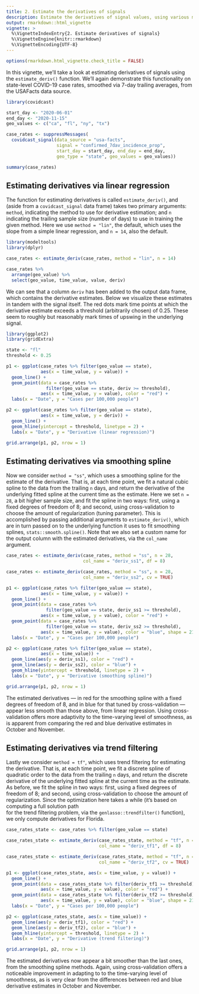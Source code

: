 ```yaml
---
title: 2. Estimate the derivatives of signals
description: Estimate the derivatives of signal values, using various methods.
output: rmarkdown::html_vignette
vignette: >
  %\VignetteIndexEntry{2. Estimate derivatives of signals}
  %\VignetteEngine{knitr::rmarkdown}
  %\VignetteEncoding{UTF-8}
---
```


```r
options(rmarkdown.html_vignette.check_title = FALSE)
```

In this vignette, we'll take a look at estimating derivatives of signals using
the `estimate_deriv()` function. We'll again demonstrate this functionality on 
state-level COVID-19 case rates, smoothed via 7-day trailing averages, from the 
USAFacts data source. 

```r
library(covidcast)

start_day <- "2020-06-01"
end_day <- "2020-11-15"
geo_values <- c("ca", "fl", "ny", "tx")

case_rates <- suppressMessages(
  covidcast_signal(data_source = "usa-facts", 
                   signal = "confirmed_7dav_incidence_prop",
                   start_day = start_day, end_day = end_day, 
                   geo_type = "state", geo_values = geo_values))

summary(case_rates)
```

## Estimating derivatives via linear regression

The function for estimating derivatives is called `estimate_deriv()`, and (aside
from a `covidcast_signal` data frame) takes two primary arguments: `method`, 
indicating the method to use for derivative estimation; and `n` indicating the 
trailing sample size (number of days) to use in training the given method. Here 
we use `method = "lin"`, the default, which uses the slope from a simple linear 
regression, and `n = 14`, also the default. 

```r
library(modeltools)
library(dplyr)

case_rates <- estimate_deriv(case_rates, method = "lin", n = 14)

case_rates %>% 
  arrange(geo_value) %>% 
  select(geo_value, time_value, value, deriv) 
```

We can see that a column `deriv` has been added to the output data frame, which
contains the derivative estimates. Below we visualize these estimates in tandem
with the signal itself. The red dots mark time points at which the derivative 
estimate exceeds a threshold (arbitrarily chosen) of 0.25. These seem to roughly
but reasonably mark times of upswing in the underlying signal. 

```r
library(ggplot2)
library(gridExtra)

state <- "fl"
threshold <- 0.25

p1 <- ggplot(case_rates %>% filter(geo_value == state),
             aes(x = time_value, y = value)) +
  geom_line() + 
  geom_point(data = case_rates %>% 
               filter(geo_value == state, deriv >= threshold),
             aes(x = time_value, y = value), color = "red") + 
  labs(x = "Date", y = "Cases per 100,000 people") 

p2 <- ggplot(case_rates %>% filter(geo_value == state),
             aes(x = time_value, y = deriv)) +
  geom_line() + 
  geom_hline(yintercept = threshold, linetype = 2) +
  labs(x = "Date", y = "Derivative (linear regression)") 

grid.arrange(p1, p2, nrow = 1)
```

## Estimating derivatives via smoothing spline

Now we consider `method = "ss"`, which uses a smoothing spline for the estimate
of the derivative. That is, at each time point, we fit a natural cubic spline to 
the data from the trailing `n` days, and return the derivative of the underlying 
fitted spline at the current time as the estimate. Here we set `n = 28`, a bit
higher sample size, and fit the spline in two ways: first, using a fixed degrees 
of freedom of 8; and second, using cross-validation to choose the amount of 
regularization (tuning parameter). This is accomplished by passing additional 
arguments to `estimate_deriv()`, which are in turn passed on to the underlying
function it uses to fit smoothing splines, `stats::smooth.spline()`. Note that 
we also set a custom name for the output column with the estimated derivatives, 
via the `col_name` argument.

```r
case_rates <- estimate_deriv(case_rates, method = "ss", n = 28,
                             col_name = "deriv_ss1", df = 8)

case_rates <- estimate_deriv(case_rates, method = "ss", n = 28,
                             col_name = "deriv_ss2", cv = TRUE)

p1 <- ggplot(case_rates %>% filter(geo_value == state), 
             aes(x = time_value, y = value)) +
  geom_line() + 
  geom_point(data = case_rates %>% 
               filter(geo_value == state, deriv_ss1 >= threshold),
             aes(x = time_value, y = value), color = "red") + 
  geom_point(data = case_rates %>% 
               filter(geo_value == state, deriv_ss2 >= threshold),
             aes(x = time_value, y = value), color = "blue", shape = 21) +
  labs(x = "Date", y = "Cases per 100,000 people") 

p2 <- ggplot(case_rates %>% filter(geo_value == state), 
             aes(x = time_value)) +
  geom_line(aes(y = deriv_ss1), color = "red") + 
  geom_line(aes(y = deriv_ss2), color = "blue") + 
  geom_hline(yintercept = threshold, linetype = 2) +
  labs(x = "Date", y = "Derivative (smoothing spline)") 

grid.arrange(p1, p2, nrow = 1)
```

The estimated derivatives --- in red for the smoothing spline with a fixed 
degrees of freedom of 8, and in blue for that tuned by cross-validation ---
appear less smooth than those above, from linear regression. Using 
cross-validation offers more adaptivity to the time-varying level of smoothness, 
as is apparent from comparing the red and blue derivative estimates in October 
and November. 

## Estimating derivatives via trend filtering 

Lastly we consider `method = tf"`, which uses trend filtering for estimating the
derivative. That is, at each time point, we fit a discrete spline of quadratic
order to the data from the trailing `n` days, and return the discrete derivative 
of the underlying fitted spline at the current time as the estimate. As before,
we fit the spline in two ways: first, using a fixed degrees of freedom of 8; and 
second, using cross-validation to choose the amount of regularization. Since the
optimization here takes a while (it's based on computing a full solution path  
for the trend filtering problem, via the `genlasso::trendfilter()` function), we
only compute derivatives for Florida.

```r
case_rates_state <- case_rates %>% filter(geo_value == state)

case_rates_state <- estimate_deriv(case_rates_state, method = "tf", n = 28, 
                                   col_name = "deriv_tf1", df = 8)

case_rates_state <- estimate_deriv(case_rates_state, method = "tf", n = 28, 
                                   col_name = "deriv_tf2", cv = TRUE)

p1 <- ggplot(case_rates_state, aes(x = time_value, y = value)) +
  geom_line() + 
  geom_point(data = case_rates_state %>% filter(deriv_tf1 >= threshold),
             aes(x = time_value, y = value), color = "red") + 
  geom_point(data = case_rates_state %>% filter(deriv_tf2 >= threshold),
             aes(x = time_value, y = value), color = "blue", shape = 21) +
  labs(x = "Date", y = "Cases per 100,000 people") 

p2 <- ggplot(case_rates_state, aes(x = time_value)) +
  geom_line(aes(y = deriv_tf1), color = "red") + 
  geom_line(aes(y = deriv_tf2), color = "blue") + 
  geom_hline(yintercept = threshold, linetype = 2) +
  labs(x = "Date", y = "Derivative (trend filtering)") 

grid.arrange(p1, p2, nrow = 1)
```

The estimated derivatives now appear a bit smoother than the last ones, from the 
smoothing spline methods. Again, using cross-validation offers a noticeable 
improvement in adapting to to the time-varying level of smoothness, as is very 
clear from the differences between red and blue derivative estimates in October 
and November. 
